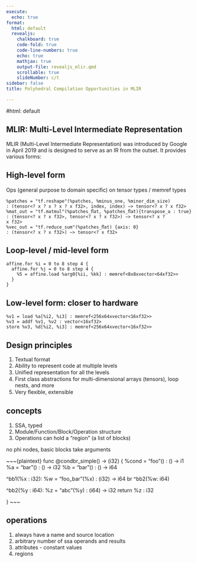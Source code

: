 ```yaml
---
execute:
  echo: true
format:
  html: default
  revealjs:
    chalkboard: true
    code-fold: true
    code-line-numbers: true
    echo: true
    mathjax: true
    output-file: revealjs_mlir.qmd
    scrollable: true
    slideNumber: c/t
sidebar: false
title: Polyhedral Compilation Opportunities in MLIR

---
```


#html: default

## MLIR: Multi-Level Intermediate Representation

MLIR (Multi-Level Intermediate Representation) was introduced by Google in April 2019 and is designed to serve as an IR from the outset. It provides various forms:

## High-level form

Ops (general purpose to domain speciﬁc) on tensor types / memref types

```plaintext
%patches = "tf.reshape"(%patches, %minus_one, %minor_dim_size)
: (tensor<? x ? x ? x ? x f32>, index, index) −> tensor<? x ? x f32>
%mat_out = "tf.matmul"(%patches_ﬂat, %patches_ﬂat){transpose_a : true}
: (tensor<? x ? x f32>, tensor<? x ? x f32>) −> tensor<? x ?
x f32>
%vec_out = "tf.reduce_sum"(%patches_ﬂat) {axis: 0}
: (tensor<? x ? x f32>) −> tensor<? x f32>
```


##  Loop-level / mid-level form

```plaintext
affine.for %i = 0 to 8 step 4 {
  affine.for %j = 0 to 8 step 4 {
    %5 = affine.load %arg0[%ii, %kk] : memref<8x8xvector<64xf32>>
  }
}
```

## Low-level form: closer to hardware

```plaintext
%v1 = load %a[%i2, %i3] : memref<256x64xvector<16xf32>>
%v3 = addf %v1, %v2 : vector<16xf32>
store %v3, %d[%i2, %i3] : memref<256x64xvector<16xf32>>

```
## Design principles

1. Textual format 
1. Ability to represent code at multiple levels
1.	Uniﬁed representation for all the levels
1.	First class abstractions for multi-dimensional arrays (tensors), loop nests, and more
1.	Very ﬂexible, extensible

## concepts 

1. SSA, typed
1. Module/Function/Block/Operation structure
1. Operations can hold a “region” (a list of blocks)

no phi nodes, basic blocks take arguments 

~~~{plaintext}
func @condbr_simple() -> (i32) {
%cond = "foo"() : () -> i1
%a = "bar"() : () -> i32
%b = "bar"() : () -> i64


^bb1(%x : i32):
%w = "foo_bar"(%x) : (i32) -> i64
br ^bb2(%w: i64)

^bb2(%y : i64):
%z = "abc"(%y) : (i64) -> i32 return %z : i32

}
~~~

## operations 

1. always have a name and source location
1. arbitrary number of ssa operands and results 
1. attributes - constant values 
1. regions 